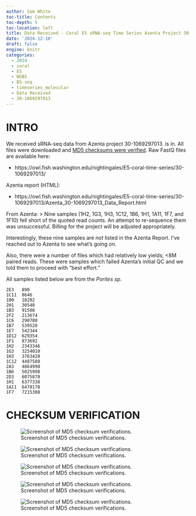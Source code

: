 ```yaml
---
author: Sam White
toc-title: Contents
toc-depth: 5
toc-location: left
title: Data Received - Coral E5 sRNA-seq Time Series Azenta Project 30-1069297013
date: '2024-12-10'
draft: false
engine: knitr
categories: 
  - 2024
  - coral
  - E5
  - WGBS
  - BS-seq
  - timeseries_molecular
  - Data Received
  - 30-1069297013
---
```

# INTRO

We received sRNA-seq data from Azenta project 30-1069297013. is in. All files were downloaded and [MD5 checksums were verified](#checksum-verification). Raw FastQ files are available here:

- https://owl.fish.washington.edu/nightingales/E5-coral-time-series/30-1069297013/

Azenta report (HTML):

- https://owl.fish.washington.edu/nightingales/E5-coral-time-series/30-1069297013/Azenta_30-1069297013_Data_Report.html

::: {.callout-note}
From Azenta:
> Nine samples (1H2, 1G3, 1H3, 1C12, 1B6, 1H1, 1A11, 1F7, and 1F10) fell short of the quoted read counts. An attempt to re-sequence them was unsuccessful. Billing for the project will be adjusted appropriately.
:::

Interestingly, these nine samples are _not_ listed in the Azenta Report. I've reached out to Azenta to see what's going on.

Also, there were a number of files which had relatively low yields; <8M paired reads. These were samples which failed Azenta's initial QC and we told them to proceed with "best effort."

::: {.callout-important}
All samples listed below are from the _Porites sp._
:::

```
2E3   890
1C11  8646
100   18202
2H1   30540
1B3   91508
2F2   213674
1C6   290780
1B7   539520
1E7   542344
1D12  629354
1F1   873692
1H2   2343346
1G3   3254010
1H3   3763428
1C12  4487588
2A3   4864990
1B6   5025998
2D3   6075878
1H1   6377338
1A11  6478178
1F7   7215308
```



# CHECKSUM VERIFICATION

![Screenshot of MD5 checksum verifications. ](./20241210-E5-timeseries-sRNAseq-checksums-01.png){#fig-MD5-01 fig-alt="Screenshot of MD5 checksum verifications." .lightbox}

![Screenshot of MD5 checksum verifications. ](./20241210-E5-timeseries-sRNAseq-checksums-02.png){#fig-MD5-02 fig-alt="Screenshot of MD5 checksum verifications." .lightbox}

![Screenshot of MD5 checksum verifications. ](./20241210-E5-timeseries-sRNAseq-checksums-03.png){#fig-MD5-03 fig-alt="Screenshot of MD5 checksum verifications." .lightbox}

![Screenshot of MD5 checksum verifications. ](./20241210-E5-timeseries-sRNAseq-checksums-04.png){#fig-MD5-04 fig-alt="Screenshot of MD5 checksum verifications." .lightbox}

![Screenshot of MD5 checksum verifications. ](./20241210-E5-timeseries-sRNAseq-checksums-05.png){#fig-MD5-05 fig-alt="Screenshot of MD5 checksum verifications." .lightbox}